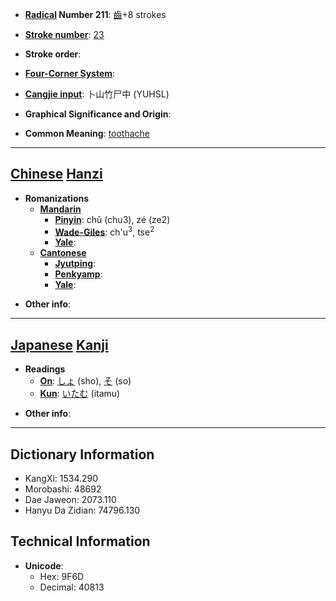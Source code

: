 * '''[[Wiktionary:Chinese radical index| Radical]] Number 211''': [[Wiktionary:Chinese radical index 齒|齒]]+8 strokes

* '''[[Wiktionary:Chinese total strokes index|Stroke number]]''': [[Wiktionary:Chinese total strokes index 23|23]]

* '''Stroke order''': 

* '''[[Wiktionary:Chinese four corner index|Four-Corner System]]''': 

* '''[[Wiktionary:Chinese Cangjie index|Cangjie input]]''': 卜山竹尸中 (YUHSL)

* '''Graphical Significance and Origin''': 

* '''Common Meaning''': [[toothache]]

----

== [[Chinese]] [[Hanzi]] ==

* '''Romanizations'''
** '''[[Mandarin]]'''
*** '''[[Pinyin]]''': chǔ (chu3), zé (ze2)
*** '''[[Wade-Giles]]''': ch'u<sup>3</sup>, tse<sup>2</sup>
*** '''[[Yale]]''': 
** '''[[Cantonese]]'''
*** '''[[Jyutping]]''':
*** '''[[Penkyamp]]''': 
*** '''[[Yale]]''': 

* '''Other info''': 

----

== [[Japanese]] [[Kanji]] ==

* '''Readings'''
** '''[[On]]''': [[しょ]] (sho), [[そ]] (so)
** '''[[Kun]]''': [[いたむ]] (itamu)

* '''Other info''':  

----

== Dictionary Information ==

* KangXi: 1534.290
* Morobashi: 48692
* Dae Jaweon: 2073.110
* Hanyu Da Zidian: 74796.130

== Technical Information ==

* '''Unicode''':
** Hex: 9F6D
** Decimal: 40813